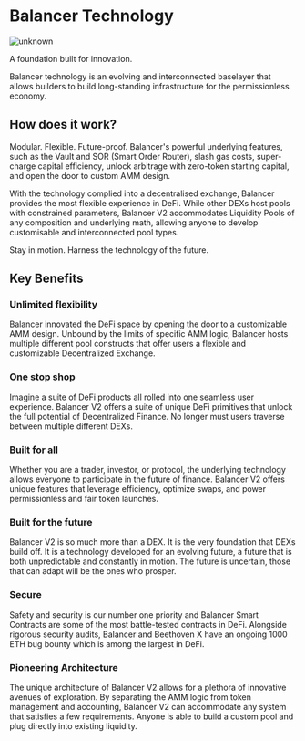 # Balancer Technology
![unknown](https://user-images.githubusercontent.com/109503546/207839571-7a5b6c44-a542-4255-9f7d-1679ad404673.png)

A foundation built for innovation. 

Balancer technology is an evolving and interconnected baselayer that allows builders to build long-standing infrastructure for the permissionless economy. 

## How does it work?

Modular. Flexible. Future-proof. Balancer's powerful underlying features, such as the Vault and SOR (Smart Order Router), slash gas costs, super-charge capital efficiency, unlock arbitrage with zero-token starting capital, and open the door to custom AMM design.

With the technology complied into a decentralised exchange, Balancer provides the most flexible experience in DeFi. While other DEXs host pools with constrained parameters, Balancer V2  accommodates Liquidity Pools of any composition and underlying math, allowing anyone to develop customisable and interconnected pool types. 

Stay in motion. Harness the technology of the future. 


## Key Benefits

### Unlimited flexibility
Balancer innovated the DeFi space by opening the door to a customizable AMM design. Unbound by the limits of specific AMM logic, Balancer hosts multiple different pool constructs that offer users a flexible and customizable Decentralized Exchange.

### One stop shop
Imagine a suite of DeFi products all rolled into one seamless user experience. Balancer V2 offers a suite of unique DeFi primitives that unlock the full potential of Decentralized Finance. No longer must users traverse between multiple different DEXs.

### Built for all
Whether you are a trader, investor, or protocol, the underlying technology allows everyone to participate in the future of finance. Balancer V2 offers unique features that leverage efficiency, optimize swaps, and power permissionless and fair token launches.

### Built for the future
Balancer V2 is so much more than a DEX. It is the very foundation that DEXs build off. It is a technology developed for an evolving future, a future that is both unpredictable and constantly in motion. The future is uncertain, those that can adapt will be the ones who prosper.

### Secure
Safety and security is our number one priority and Balancer Smart Contracts are some of the most battle-tested contracts in DeFi. Alongside rigorous security audits, Balancer and Beethoven X have an ongoing 1000 ETH bug bounty which is among the largest in DeFi.

### Pioneering Architecture
The unique architecture of Balancer V2 allows for a plethora of innovative avenues of exploration. By separating the AMM logic from token management and accounting, Balancer V2 can accommodate any system that satisfies a few requirements. Anyone is able to build a custom pool and plug directly into existing liquidity. 

